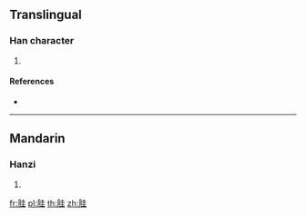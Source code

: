 {{character info/new}}
==Translingual==

===Han character===
{{Han char|rn=130|rad=肉|as=06|sn=10|four=|canj=BGG}}

# {{defn|Han|sort=肉06}}

====References====
* {{Han ref|kx=0981.190|dkj=29458|dj=1433.150|hdz=32066.040|uh=80FF|ud=33023}}

----

==Mandarin==

===Hanzi===
{{cmn-hanzi|pin=[[guī]] ([[gui1]])|wg=kui<sup>1</sup>}}

# {{defn|lang=cmn|sort=肉06}}

[[fr:胿]]
[[pl:胿]]
[[th:胿]]
[[zh:胿]]